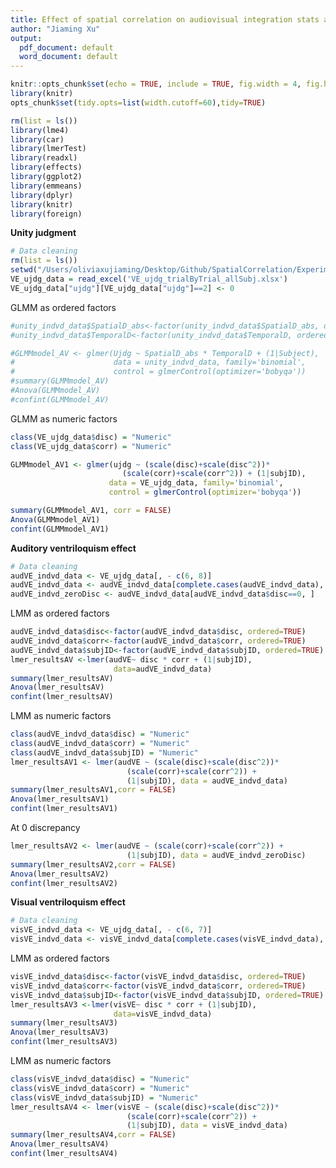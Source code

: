 ```yaml
---
title: Effect of spatial correlation on audiovisual integration stats analysis
author: "Jiaming Xu"
output:
  pdf_document: default
  word_document: default
---
```


```r
knitr::opts_chunk$set(echo = TRUE, include = TRUE, fig.width = 4, fig.height = 4, fig.align = "center")
library(knitr)
opts_chunk$set(tidy.opts=list(width.cutoff=60),tidy=TRUE)
```

```r
rm(list = ls())
library(lme4)
library(car)
library(lmerTest)
library(readxl)
library(effects)
library(ggplot2)
library(emmeans)
library(dplyr)
library(knitr)
library(foreign)
```

**Unity judgment** 
```r
# Data cleaning
rm(list = ls())
setwd("/Users/oliviaxujiaming/Desktop/Github/SpatialCorrelation/Experiment_code/stats")
VE_ujdg_data = read_excel('VE_ujdg_trialByTrial_allSubj.xlsx')
VE_ujdg_data["ujdg"][VE_ujdg_data["ujdg"]==2] <- 0
```
GLMM as ordered factors
```r
#unity_indvd_data$SpatialD_abs<-factor(unity_indvd_data$SpatialD_abs, ordered=TRUE) 
#unity_indvd_data$TemporalD<-factor(unity_indvd_data$TemporalD, ordered=TRUE)

#GLMMmodel_AV <- glmer(Ujdg ~ SpatialD_abs * TemporalD + (1|Subject), 
#                      data = unity_indvd_data, family='binomial', 
#                      control = glmerControl(optimizer='bobyqa'))
#summary(GLMMmodel_AV)
#Anova(GLMMmodel_AV)
#confint(GLMMmodel_AV)
```
GLMM as numeric factors
```r
class(VE_ujdg_data$disc) = "Numeric"
class(VE_ujdg_data$corr) = "Numeric"

GLMMmodel_AV1 <- glmer(ujdg ~ (scale(disc)+scale(disc^2))*
                         (scale(corr)+scale(corr^2)) + (1|subjID), 
                      data = VE_ujdg_data, family='binomial', 
                      control = glmerControl(optimizer='bobyqa'))

summary(GLMMmodel_AV1, corr = FALSE)
Anova(GLMMmodel_AV1)
confint(GLMMmodel_AV1)
```

**Auditory ventriloquism effect**
```r
# Data cleaning
audVE_indvd_data <- VE_ujdg_data[, - c(6, 8)]
audVE_indvd_data <- audVE_indvd_data[complete.cases(audVE_indvd_data), ]
audVE_indvd_zeroDisc <- audVE_indvd_data[audVE_indvd_data$disc==0, ]
```
LMM as ordered factors
```r
audVE_indvd_data$disc<-factor(audVE_indvd_data$disc, ordered=TRUE) 
audVE_indvd_data$corr<-factor(audVE_indvd_data$corr, ordered=TRUE)
audVE_indvd_data$subjID<-factor(audVE_indvd_data$subjID, ordered=TRUE)
lmer_resultsAV <-lmer(audVE~ disc * corr + (1|subjID), 
                       data=audVE_indvd_data)
summary(lmer_resultsAV)
Anova(lmer_resultsAV)
confint(lmer_resultsAV)
```
LMM as numeric factors
```r
class(audVE_indvd_data$disc) = "Numeric"
class(audVE_indvd_data$corr) = "Numeric"
class(audVE_indvd_data$subjID) = "Numeric"
lmer_resultsAV1 <- lmer(audVE ~ (scale(disc)+scale(disc^2))*
                          (scale(corr)+scale(corr^2)) + 
                          (1|subjID), data = audVE_indvd_data)
summary(lmer_resultsAV1,corr = FALSE)
Anova(lmer_resultsAV1)
confint(lmer_resultsAV1)
```
At 0 discrepancy
```r
lmer_resultsAV2 <- lmer(audVE ~ (scale(corr)+scale(corr^2)) + 
                          (1|subjID), data = audVE_indvd_zeroDisc)
summary(lmer_resultsAV2,corr = FALSE)
Anova(lmer_resultsAV2)
confint(lmer_resultsAV2)
```

**Visual ventriloquism effect**
```r
# Data cleaning
visVE_indvd_data <- VE_ujdg_data[, - c(6, 7)]
visVE_indvd_data <- visVE_indvd_data[complete.cases(visVE_indvd_data), ]
```
LMM as ordered factors
```r
visVE_indvd_data$disc<-factor(visVE_indvd_data$disc, ordered=TRUE) 
visVE_indvd_data$corr<-factor(visVE_indvd_data$corr, ordered=TRUE)
visVE_indvd_data$subjID<-factor(visVE_indvd_data$subjID, ordered=TRUE)
lmer_resultsAV3 <-lmer(visVE~ disc * corr + (1|subjID), 
                       data=visVE_indvd_data)
summary(lmer_resultsAV3)
Anova(lmer_resultsAV3)
confint(lmer_resultsAV3)
```
LMM as numeric factors
```r
class(visVE_indvd_data$disc) = "Numeric"
class(visVE_indvd_data$corr) = "Numeric"
class(visVE_indvd_data$subjID) = "Numeric"
lmer_resultsAV4 <- lmer(visVE ~ (scale(disc)+scale(disc^2))*
                          (scale(corr)+scale(corr^2)) + 
                          (1|subjID), data = visVE_indvd_data)
summary(lmer_resultsAV4,corr = FALSE)
Anova(lmer_resultsAV4)
confint(lmer_resultsAV4)
```